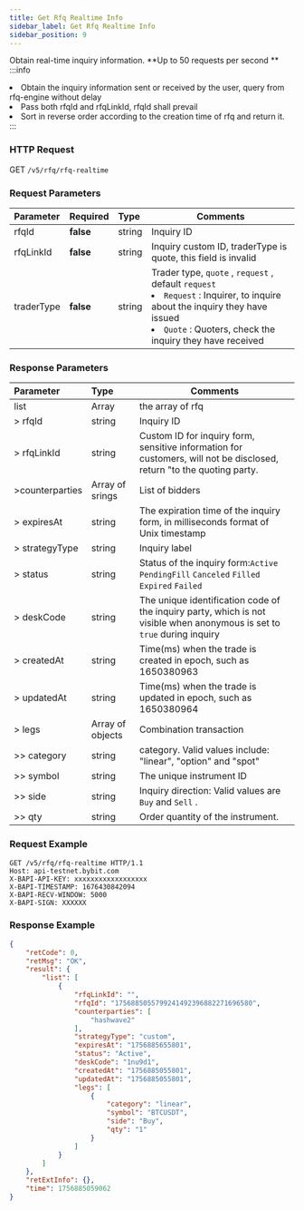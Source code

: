 ```yaml
---
title: Get Rfq Realtime Info
sidebar_label: Get Rfq Realtime Info
sidebar_position: 9
---
```

Obtain real-time inquiry information. **Up to 50 requests per second ** 
:::info
<li>Obtain the inquiry information sent or received by the user, query from rfq-engine without delay</li><li> Pass both rfqId and rfqLinkId, rfqId shall prevail</li><li>Sort in reverse order according to the creation time of rfq and return it.</li>
:::


### HTTP Request
GET `/v5/rfq/rfq-realtime`

### Request Parameters
| Parameter | Required | Type | Comments|
|:----- |:-------|:-----|------ |
|rfqId |**false** |string|Inquiry ID|
|rfqLinkId |**false** |string|Inquiry custom ID, traderType is quote, this field is invalid|
|traderType |**false**  |string |Trader type, `quote` , `request` , default `request`<li>`Request` : Inquirer, to inquire about the inquiry they have issued</li><li>`Quote` : Quoters, check the inquiry they have received</li>|


### Response Parameters
| Parameter | Type | Comments|
|:----- |:-----|----- |
|list |Array |the array of rfq|
|> rfqId |string |Inquiry ID|
|> rfqLinkId |string |Custom ID for inquiry form, sensitive information for customers, will not be disclosed, return "to the quoting party. |
|>counterparties |Array of srings |List of bidders |
|> expiresAt |string |The expiration time of the inquiry form, in milliseconds format of Unix timestamp |
|> strategyType |string |Inquiry label |
|> status |string |Status of the inquiry form:`Active` `PendingFill` `Canceled` `Filled` `Expired` `Failed` |
|> deskCode |string |The unique identification code of the inquiry party, which is not visible when anonymous is set to `true` during inquiry |
|> createdAt |string |Time(ms) when the trade is created in epoch, such as 1650380963 |
|> updatedAt |string |Time(ms) when the trade is updated in epoch, such as 1650380964 |
|> legs |Array of objects |Combination transaction |
|>> category |string |category. Valid values include: "linear", "option" and "spot" |
|>> symbol |string |The unique instrument ID|
|>> side |string |Inquiry direction: Valid values are `Buy` and `Sell` . |
|>> qty |string |Order quantity of the instrument. |

### Request Example

```http
GET /v5/rfq/rfq-realtime HTTP/1.1
Host: api-testnet.bybit.com
X-BAPI-API-KEY: xxxxxxxxxxxxxxxxxx
X-BAPI-TIMESTAMP: 1676430842094
X-BAPI-RECV-WINDOW: 5000
X-BAPI-SIGN: XXXXXX

```

### Response Example

```json
{
    "retCode": 0,
    "retMsg": "OK",
    "result": {
        "list": [
            {
                "rfqLinkId": "",
                "rfqId": "1756885055799241492396882271696580",
                "counterparties": [
                    "hashwave2"
                ],
                "strategyType": "custom",
                "expiresAt": "1756885655801",
                "status": "Active",
                "deskCode": "1nu9d1",
                "createdAt": "1756885055801",
                "updatedAt": "1756885055801",
                "legs": [
                    {
                        "category": "linear",
                        "symbol": "BTCUSDT",
                        "side": "Buy",
                        "qty": "1"
                    }
                ]
            }
        ]
    },
    "retExtInfo": {},
    "time": 1756885059062
}
```
